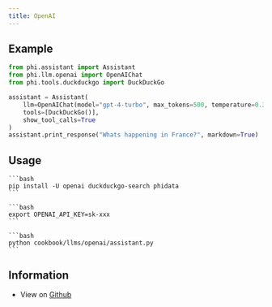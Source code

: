 ```yaml
---
title: OpenAI
---
```


## Example

```python cookbook/llms/openai/assistant.py
from phi.assistant import Assistant
from phi.llm.openai import OpenAIChat
from phi.tools.duckduckgo import DuckDuckGo

assistant = Assistant(
    llm=OpenAIChat(model="gpt-4-turbo", max_tokens=500, temperature=0.3),
    tools=[DuckDuckGo()],
    show_tool_calls=True
)
assistant.print_response("Whats happening in France?", markdown=True)
```

## Usage

<Steps>
  <Snippet file="create-venv-step.mdx" />

  <Step title="Install libraries">

    ```bash
    pip install -U openai duckduckgo-search phidata
    ```

  </Step>

  <Step title="Export `OPENAI_API_KEY`">

    ```bash
    export OPENAI_API_KEY=sk-xxx
    ```

  </Step>

  <Step title="Run OpenAI Assistant">

    ```bash
    python cookbook/llms/openai/assistant.py
    ```

  </Step>

  </Steps>

## Information

- View on [Github](https://github.com/phidatahq/phidata/tree/main/cookbook/llms/openai/assistant.py)
